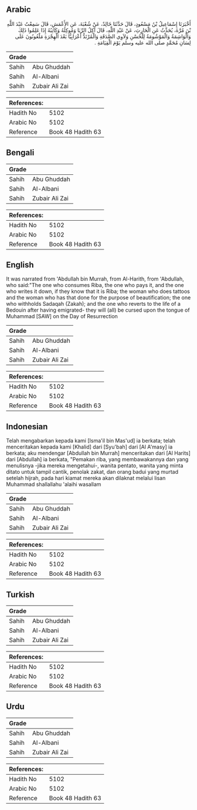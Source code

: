 ## Arabic


<div dir="rtl" lang="ar" style={{fontSize:'larger',backgroundColor:'#f8f9fa',padding:20}}>
أَخْبَرَنَا إِسْمَاعِيلُ بْنُ مَسْعُودٍ، قَالَ حَدَّثَنَا خَالِدٌ، عَنْ شُعْبَةَ، عَنِ الأَعْمَشِ، قَالَ سَمِعْتُ عَبْدَ اللَّهِ بْنَ مُرَّةَ، يُحَدِّثُ عَنِ الْحَارِثِ، عَنْ عَبْدِ اللَّهِ، قَالَ آكِلُ الرِّبَا وَمُوكِلُهُ وَكَاتِبُهُ إِذَا عَلِمُوا ذَلِكَ وَالْوَاشِمَةُ وَالْمَوْشُومَةُ لِلْحُسْنِ وَلاَوِي الصَّدَقَةِ وَالْمُرْتَدُّ أَعْرَابِيًّا بَعْدَ الْهِجْرَةِ مَلْعُونُونَ عَلَى لِسَانِ مُحَمَّدٍ صلى الله عليه وسلم يَوْمَ الْقِيَامَةِ ‏.‏
</div>
<div style={{backgroundColor:'#f8f9fa',padding:20, marginBottom: 10}}><table> <thead> <tr> <th>Grade</th> <th></th> </tr> </thead> <tbody> <tr><td>Sahih</td><td>Abu Ghuddah</td></tr><tr><td>Sahih</td><td>Al-Albani</td></tr><tr><td>Sahih</td><td>Zubair Ali Zai</td></tr></tbody></table><table> <thead> <tr> <th>References:</th> <th></th> </tr> </thead> <tbody><tr><td>Hadith No</td><td>5102</td></tr><tr><td>Arabic No</td><td>5102</td></tr><tr><td>Reference</td><td>Book 48 Hadith 63</td></tr></tbody></table></div>

## Bengali


<div dir="ltr" lang="bn" style={{fontSize:'larger',backgroundColor:'#f8f9fa',padding:20}}>

</div>
<div style={{backgroundColor:'#f8f9fa',padding:20, marginBottom: 10}}><table> <thead> <tr> <th>Grade</th> <th></th> </tr> </thead> <tbody> <tr><td>Sahih</td><td>Abu Ghuddah</td></tr><tr><td>Sahih</td><td>Al-Albani</td></tr><tr><td>Sahih</td><td>Zubair Ali Zai</td></tr></tbody></table><table> <thead> <tr> <th>References:</th> <th></th> </tr> </thead> <tbody><tr><td>Hadith No</td><td>5102</td></tr><tr><td>Arabic No</td><td>5102</td></tr><tr><td>Reference</td><td>Book 48 Hadith 63</td></tr></tbody></table></div>

## English


<div dir="ltr" lang="en" style={{fontSize:'larger',backgroundColor:'#f8f9fa',padding:20}}>
It was narrated from 'Abdullah bin Murrah, from Al-Harith, from 'Abdullah, who said:"The one who consumes Riba, the one who pays it, and the one who writes it down, if they know that it is Riba; the woman who does tattoos and the woman who has that done for the purpose of beautification; the one who withholds Sadaqah (Zakah); and the one who reverts to the life of a Bedouin after having emigrated- they will (all) be cursed upon the tongue of Muhammad [SAW] on the Day of Resurrection
</div>
<div style={{backgroundColor:'#f8f9fa',padding:20, marginBottom: 10}}><table> <thead> <tr> <th>Grade</th> <th></th> </tr> </thead> <tbody> <tr><td>Sahih</td><td>Abu Ghuddah</td></tr><tr><td>Sahih</td><td>Al-Albani</td></tr><tr><td>Sahih</td><td>Zubair Ali Zai</td></tr></tbody></table><table> <thead> <tr> <th>References:</th> <th></th> </tr> </thead> <tbody><tr><td>Hadith No</td><td>5102</td></tr><tr><td>Arabic No</td><td>5102</td></tr><tr><td>Reference</td><td>Book 48 Hadith 63</td></tr></tbody></table></div>

## Indonesian


<div dir="ltr" lang="id" style={{fontSize:'larger',backgroundColor:'#f8f9fa',padding:20}}>
Telah mengabarkan kepada kami [Isma'il bin Mas'ud] ia berkata; telah menceritakan kepada kami [Khalid] dari [Syu'bah] dari [Al A'masy] ia berkata; aku mendengar [Abdullah bin Murrah] menceritakan dari [Al Harits] dari [Abdullah] ia berkata, "Pemakan riba, yang membawakannya dan yang menulisnya -jika mereka mengetahui-, wanita pentato, wanita yang minta ditato untuk tampil cantik, penolak zakat, dan orang badui yang murtad setelah hijrah, pada hari kiamat mereka akan dilaknat melalui lisan Muhammad shallallahu 'alaihi wasallam
</div>
<div style={{backgroundColor:'#f8f9fa',padding:20, marginBottom: 10}}><table> <thead> <tr> <th>Grade</th> <th></th> </tr> </thead> <tbody> <tr><td>Sahih</td><td>Abu Ghuddah</td></tr><tr><td>Sahih</td><td>Al-Albani</td></tr><tr><td>Sahih</td><td>Zubair Ali Zai</td></tr></tbody></table><table> <thead> <tr> <th>References:</th> <th></th> </tr> </thead> <tbody><tr><td>Hadith No</td><td>5102</td></tr><tr><td>Arabic No</td><td>5102</td></tr><tr><td>Reference</td><td>Book 48 Hadith 63</td></tr></tbody></table></div>

## Turkish


<div dir="ltr" lang="tr" style={{fontSize:'larger',backgroundColor:'#f8f9fa',padding:20}}>

</div>
<div style={{backgroundColor:'#f8f9fa',padding:20, marginBottom: 10}}><table> <thead> <tr> <th>Grade</th> <th></th> </tr> </thead> <tbody> <tr><td>Sahih</td><td>Abu Ghuddah</td></tr><tr><td>Sahih</td><td>Al-Albani</td></tr><tr><td>Sahih</td><td>Zubair Ali Zai</td></tr></tbody></table><table> <thead> <tr> <th>References:</th> <th></th> </tr> </thead> <tbody><tr><td>Hadith No</td><td>5102</td></tr><tr><td>Arabic No</td><td>5102</td></tr><tr><td>Reference</td><td>Book 48 Hadith 63</td></tr></tbody></table></div>

## Urdu


<div dir="rtl" lang="ur" style={{fontSize:'larger',backgroundColor:'#f8f9fa',padding:20}}>

</div>
<div style={{backgroundColor:'#f8f9fa',padding:20, marginBottom: 10}}><table> <thead> <tr> <th>Grade</th> <th></th> </tr> </thead> <tbody> <tr><td>Sahih</td><td>Abu Ghuddah</td></tr><tr><td>Sahih</td><td>Al-Albani</td></tr><tr><td>Sahih</td><td>Zubair Ali Zai</td></tr></tbody></table><table> <thead> <tr> <th>References:</th> <th></th> </tr> </thead> <tbody><tr><td>Hadith No</td><td>5102</td></tr><tr><td>Arabic No</td><td>5102</td></tr><tr><td>Reference</td><td>Book 48 Hadith 63</td></tr></tbody></table></div>